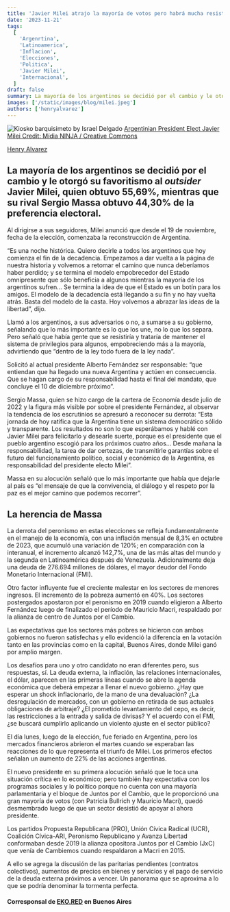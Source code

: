 ```yaml
---
title: 'Javier Milei atrajo la mayoría de votos pero habrá mucha resistencia a sus propuestas'
date: '2023-11-21'
tags:
  [
    'Argenrtina',
    'Latinoamerica',
    'Inflacion',
    'Elecciones',
    'Politica',
    'Javier Milei',
    'Internacional',
  ]
draft: false
summary: La mayoría de los argentinos se decidió por el cambio y le otorgó su favoritismo al “outsider” Javier Milei, quien obtuvo 55,69%, mientras que su rival Sergio Massa obtuvo 44,30% de la preferencia electoral.
images: ['/static/images/blog/milei.jpeg']
authors: ['henryalvarez']
---
```


![Kiosko barquisimeto by Israel Delgado](/static/images/blog/milei.jpeg)
[Argentinian President Elect Javier Milei Credit: Mídia NINJA / Creative Commons](https://creativecommons.org/licenses/by/4.0/)

[Henry Alvarez](https://twitter.com/halvr55)

## La mayoría de los argentinos se decidió por el cambio y le otorgó su favoritismo al <em>outsider</em> Javier Milei, quien obtuvo 55,69%, mientras que su rival Sergio Massa obtuvo 44,30% de la preferencia electoral.

Al dirigirse a sus seguidores, Milei anunció que desde el 19 de noviembre, fecha de la elección, comenzaba la reconstrucción de Argentina.

“Es una noche histórica. Quiero decirle a todos los argentinos que hoy comienza el fin de la decadencia. Empezamos a dar vuelta a la página de nuestra historia y volvemos a retomar el camino que nunca deberíamos haber perdido; y se termina el modelo empobrecedor del Estado omnipresente que sólo beneficia a algunos mientras la mayoría de los argentinos sufren… Se termina la idea de que el Estado es un botín para los amigos. El modelo de la decadencia está llegando a su fin y no hay vuelta atrás. Basta del modelo de la casta. Hoy volvemos a abrazar las ideas de la libertad”, dijo.

Llamó a los argentinos, a sus adversarios o no, a sumarse a su gobierno, señalando que lo más importante es lo que los une, no lo que los separa. Pero señaló que había gente que se resistiría y trataría de mantener el sistema de privilegios para algunos, empobreciendo más a la mayoría, advirtiendo que “dentro de la ley todo fuera de la ley nada”.

Solicitó al actual presidente Alberto Fernández ser responsable: “que entiendan que ha llegado una nueva Argentina y actúen en consecuencia. Que se hagan cargo de su responsabilidad hasta el final del mandato, que concluye el 10 de diciembre próximo”.

Sergio Massa, quien se hizo cargo de la cartera de Economía desde julio de 2022 y la figura más visible por sobre el presidente Fernández, al observar la tendencia de los escrutinios se apresuró a reconocer su derrota: “Esta jornada de hoy ratifica que la Argentina tiene un sistema democrático sólido y transparente. Los resultados no son lo que esperábamos y hablé con Javier Milei para felicitarlo y desearle suerte, porque es el presidente que el pueblo argentino escogió para los próximos cuatro años… Desde mañana la responsabilidad, la tarea de dar certezas, de transmitirle garantías sobre el futuro del funcionamiento político, social y económico de la Argentina, es responsabilidad del presidente electo Milei”.

Massa en su alocución señaló que lo más importante que había que dejarle al país es “el mensaje de que la convivencia, el diálogo y el respeto por la paz es el mejor camino que podemos recorrer”.

## La herencia de Massa

La derrota del peronismo en estas elecciones se refleja fundamentalmente en el manejo de la economía, con una inflación mensual de 8,3% en octubre de 2023, que acumuló una variación de 120%; en comparación con la interanual, el incremento alcanzó 142,7%, una de las más altas del mundo y la segunda en Latinoamérica después de Venezuela. Adicionalmente deja una deuda de 276.694 millones de dólares, el mayor deudor del Fondo Monetario Internacional (FMI).

Otro factor influyente fue el creciente malestar en los sectores de menores ingresos. El incremento de la pobreza aumentó en 40%. Los sectores postergados apostaron por el peronismo en 2019 cuando eligieron a Alberto Fernández luego de finalizado el período de Mauricio Macri, respaldado por la alianza de centro de Juntos por el Cambio.

Las expectativas que los sectores más pobres se hicieron con ambos gobiernos no fueron satisfechas y ello evidenció la diferencia en la votación tanto en las provincias como en la capital, Buenos Aires, donde Milei ganó por amplio margen.

Los desafíos para uno y otro candidato no eran diferentes pero, sus respuestas, sí. La deuda externa, la inflación, las relaciones internacionales, el dólar, aparecen en las primeras líneas cuando se abre la agenda económica que deberá empezar a llenar el nuevo gobierno. ¿Hay que esperar un shock inflacionario, de la mano de una devaluación? ¿La desregulación de mercados, con un gobierno en retirada de sus actuales obligaciones de arbitraje? ¿El prometido levantamiento del cepo, es decir, las restricciones a la entrada y salida de divisas? Y el acuerdo con el FMI, ¿se buscará cumplirlo aplicando un violento ajuste en el sector público?

El día lunes, luego de la elección, fue feriado en Argentina, pero los mercados financieros abrieron el martes cuando se esperaban las reacciones de lo que representa el triunfo de Milei. Los primeros efectos señalan un aumento de 22% de las acciones argentinas.

El nuevo presidente en su primera alocución señaló que le toca una situación crítica en lo económico; pero también hay expectativa con los programas sociales y lo político porque no cuenta con una mayoría parlamentaria y el bloque de Juntos por el Cambio, que le proporcionó una gran mayoría de votos (con Patricia Bullrich y Mauricio Macri), quedó desmembrado luego de que un sector desistió de apoyar al ahora presidente.

Los partidos Propuesta Republicana (PRO), Unión Cívica Radical (UCR), Coalición Cívica-ARI, Peronismo Republicano y Avanza Libertad conformaban desde 2019 la alianza opositora Juntos por el Cambio (JxC) que venía de Cambiemos cuando respaldaron a Macri en 2015.

A ello se agrega la discusión de las paritarias pendientes (contratos colectivos), aumentos de precios en bienes y servicios y el pago de servicio de la deuda externa próximos a vencer. Un panorama que se aproxima a lo que se podría denominar la tormenta perfecta.

#### Corresponsal de [EKO.RED](https://eko.red) en Buenos Aires
